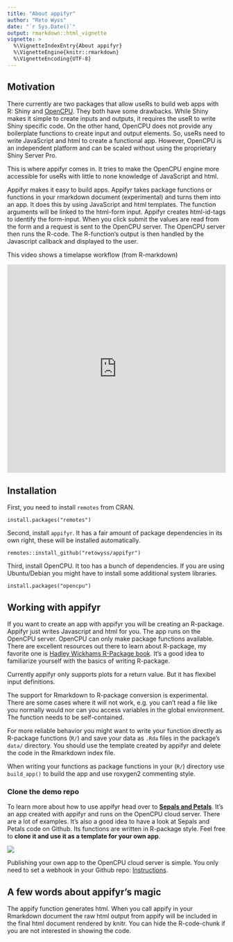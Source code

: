 ```yaml
---
title: "About appifyr"
author: "Reto Wyss"
date: "`r Sys.Date()`"
output: rmarkdown::html_vignette
vignette: >
  %\VignetteIndexEntry{About appifyr}
  %\VignetteEngine{knitr::rmarkdown}
  %\VignetteEncoding{UTF-8}
---
```


## Motivation

There currently are two packages that allow useRs to build web apps with R: Shiny and [OpenCPU](https://www.opencpu.org/). They both have some drawbacks. While Shiny makes it simple to create inputs and outputs, it requires the useR to write Shiny specific code. On the other hand, OpenCPU does not provide any boilerplate functions to create input and output elements. So, useRs need to write JavaScript and html to create a functional app. However, OpenCPU is an independent platform and can be scaled without using the proprietary  Shiny Server Pro. 

This is where appifyr comes in. It tries to make the OpenCPU engine more accessible for useRs with little to none knowledge of JavaScript and html.  

Appifyr makes it easy to build apps. Appifyr takes package functions or functions in your rmarkdown document (experimental) and turns them into an app. It does this by using JavaScript and html templates. The function arguments will be linked to the html-form input. Appifyr creates html-id-tags to identify  the form-input. When you click submit the values are read from the form and a request is sent to the OpenCPU server. The OpenCPU server then runs the R-code. The R-function's output is then handled by the Javascript callback and displayed to the user.

This video shows a timelapse workflow (from R-markdown)

<iframe width="100%" height="480" src="https://www.youtube.com/embed/CAlBD6_T374" frameborder="0" gesture="media" allow="encrypted-media" allowfullscreen></iframe>

## Installation

First, you need to install `remotes` from CRAN.

```
install.packages("remotes")
```

Second, install `appifyr`. It has a fair amount of package dependencies in its own right, these will be installed automatically. 

```
remotes::install_github("retowyss/appifyr")
```

Third, install OpenCPU. It too has a bunch of dependencies. If you are using Ubuntu/Debian you might have to install some additional system libraries.

```
install.packages("opencpu")
```

## Working with appifyr

If you want to create an app with appifyr you will be creating an R-package. Appifyr just writes Javascript and html for you. The app runs on the OpenCPU server. OpenCPU can only make package functions available. There are excellent resources out there to learn about R-package, my favorite one is [Hadley Wickhams R-Package book](http://r-pkgs.had.co.nz/). It's a good idea to familiarize yourself with the basics of writing R-package. 

Currently appifyr only supports plots for a return value. But it has flexibel input definitions.

The support for Rmarkdown to R-package conversion is experimental. There are some cases where it will not work, e.g. you can't read a file like you normally would nor can you access variables in the global environment. The function needs to be self-contained.

For more reliable behavior you might want to write your function directly as R-package functions (`R/`) and save your data as `.Rda` files in the package's `data/` directory. You should use the template created by appifyr and delete the code in the Rmarkdown index file.

When writing your functions as package functions in your (`R/`) directory use `build_app()` to build the app and use roxygen2 commenting style.

### Clone the demo repo

To learn more about  how to use appifyr head over to __[Sepals and Petals](http://retowyss.ocpu.io/sepals-and-petals)__. It's an app created with appifyr and runs on the OpenCPU cloud server. There are a lot of examples. It's also a good idea to have a look at Sepals and Petals code on Github. Its functions are written in R-package style. Feel free to __clone it and use it as a template for your own app__.  


<a href = "http://retowyss.ocpu.io/sepals-and-petals" ><img src = "https://static.reto-wyss.com/appifyr/sepals-and-petals.png" class = "thumbnail"> </a>

Publishing your own app to the OpenCPU cloud server is simple. You only need to set a webhook in your Github repo: [Instructions](https://www.opencpu.org/cloud.html).

## A few words about appifyr's magic

The appify function generates html. When you call appify in your Rmarkdown document the raw html output from appify will be included in the final html document rendered by knitr. You can hide the R-code-chunk if you are not interested in showing the code.


